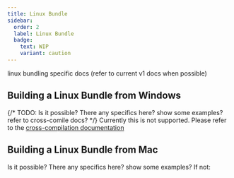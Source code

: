 ```yaml
---
title: Linux Bundle
sidebar:
  order: 2
  label: Linux Bundle
  badge:
    text: WIP
    variant: caution
---
```


linux bundling specific docs (refer to current v1 docs when possible)


## Building a Linux Bundle from Windows

{/* TODO: Is it possible? There any specifics here? show some examples? refer to cross-comile docs? */}
Currently this is not supported. Please refer to the [cross-compilation documentation](/build/cross-compile/)

## Building a Linux Bundle from Mac

Is it possible? There any specifics here? show some examples? If not:
